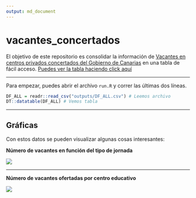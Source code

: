 ```yaml
---
output: md_document
---
```

# vacantes_concertados

<!-- badges: start -->
<!-- badges: end -->

El objetivo de este repositorio es consolidar la información de [Vacantes en centros privados concertados del Gobierno de Canarias](https://www.gobiernodecanarias.org/educacion/web/centros/gestion_centros/centros_privados_concertados/vacantes/) en una tabla de fácil acceso. [Puedes ver la tabla haciendo click aquí](https://github.com/gorkang/vacantes_concertados/blob/master/outputs/DF_ALL.csv)  

---  

Para empezar, puedes abrir el archivo `run.R` y correr las últimas dos líneas.  

```r

DF_ALL = readr::read_csv("outputs/DF_ALL.csv") # Leemos archivo
DT::datatable(DF_ALL) # Vemos tabla

```

--- 

## Gráficas

Con estos datos se pueden visualizar algunas cosas interesantes:

**Número de vacantes en función del tipo de jornada**

![](outputs/plots/jornada.png)

---  

**Número de vacantes ofertadas por centro educativo**

![](outputs/plots/vacantes.png)





